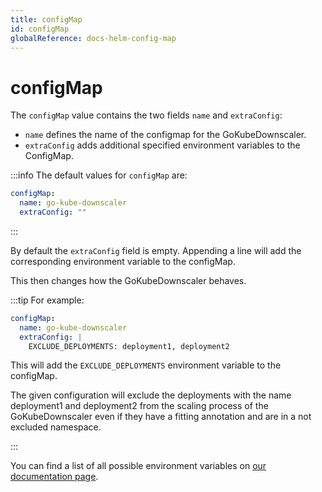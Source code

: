 ```yaml
---
title: configMap
id: configMap
globalReference: docs-helm-config-map
---
```


# configMap

The `configMap` value contains the two fields `name` and `extraConfig`:

- `name` defines the name of the configmap for the GoKubeDownscaler.
- `extraConfig` adds additional specified environment variables to the ConfigMap.

:::info
The default values for `configMap` are:

```yaml
configMap:
  name: go-kube-downscaler
  extraConfig: ""
```

:::

By default the `extraConfig` field is empty. Appending a line will add the corresponding environment variable to the configMap.

This then changes how the GoKubeDownscaler behaves.

:::tip For example:

```yaml
configMap:
  name: go-kube-downscaler
  extraConfig: |
    EXCLUDE_DEPLOYMENTS: deployment1, deployment2
```

This will add the `EXCLUDE_DEPLOYMENTS` environment variable to the configMap.

The given configuration will exclude the deployments with the name deployment1 and deployment2 from the scaling process of the GoKubeDownscaler even if they have a fitting annotation and are in a not excluded namespace.

:::

You can find a list of all possible environment variables on [our documentation page](ref:docs-environment-variables).
